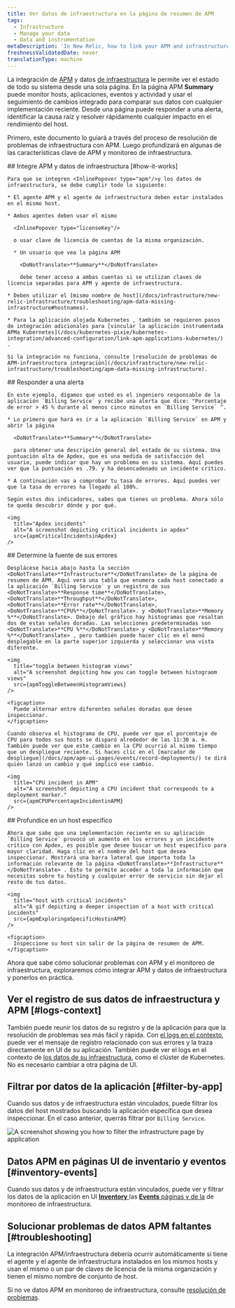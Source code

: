 ```yaml
---
title: Ver datos de infraestructura en la página de resumen de APM
tags:
  - Infrastructure
  - Manage your data
  - Data and instrumentation
metaDescription: 'In New Relic, how to link your APM and infrastructure data together.'
freshnessValidatedDate: never
translationType: machine
---
```







La integración de [APM](/docs/apm/new-relic-apm/getting-started/welcome-new-relic-apm) y datos [de infraestructura](/docs/infrastructure/new-relic-infrastructure/getting-started/welcome-new-relic-infrastructure) le permite ver el estado de todo su sistema desde una sola página. En la página APM <DoNotTranslate>**Summary**</DoNotTranslate> puede monitor hosts, aplicaciones, eventos y <InlinePopover type="alerts"/>actividad y usar el seguimiento de cambios integrado para comparar sus datos con cualquier implementación reciente. Desde una página puede responder a una alerta, identificar la causa raíz y resolver rápidamente cualquier impacto en el rendimiento del host.

Primero, este documento lo guiará a través del proceso de resolución de problemas de infraestructura con APM. Luego profundizará en algunas de las características clave de APM y monitoreo de infraestructura.

<Steps>
  <Step>
    ## Integre APM y datos de infraestructura [#how-it-works]

    Para que se integren <InlinePopover type="apm"/>y los datos de infraestructura, se debe cumplir todo lo siguiente:

    * El agente APM y el agente de infraestructura deben estar instalados en el mismo host.

    * Ambos agentes deben usar el mismo

      <InlinePopover type="licenseKey"/>

      o usar clave de licencia de cuentas de la misma organización.

      * Un usuario que vea la página APM

        <DoNotTranslate>**Summary**</DoNotTranslate>

        debe tener acceso a ambas cuentas si se utilizan claves de licencia separadas para APM y agente de infraestructura.

    * Deben utilizar el [mismo nombre de host](/docs/infrastructure/new-relic-infrastructure/troubleshooting/apm-data-missing-infrastructure#hostnames).

    * Para la aplicación alojada Kubernetes , también se requieren pasos de integración adicionales para [vincular la aplicación instrumentada APMa Kubernetes](/docs/kubernetes-pixie/kubernetes-integration/advanced-configuration/link-apm-applications-kubernetes/) .

    Si la integración no funciona, consulte [resolución de problemas de APM-infraestructura integración](/docs/infrastructure/new-relic-infrastructure/troubleshooting/apm-data-missing-infrastructure).
  </Step>

  <Step>
    ## Responder a una alerta

    En este ejemplo, digamos que usted es el ingeniero responsable de la aplicación `Billing Service` y recibe una alerta que dice: "Porcentaje de error > 45 % durante al menos cinco minutos en `Billing Service` ".

    * Lo primero que hará es ir a la aplicación `Billing Service` en APM y abrir la página

      <DoNotTranslate>**Summary**</DoNotTranslate>

      para obtener una descripción general del estado de su sistema. Una puntuación alta de Apdex, que es una medida de satisfacción del usuario, puede indicar que hay un problema en su sistema. Aquí puedes ver que la puntuación es .79. y ha desencadenado un incidente crítico.

    * A continuación vas a comprobar tu tasa de errores. Aquí puedes ver que la tasa de errores ha llegado al 100%.

    Según estos dos indicadores, sabes que tienes un problema. Ahora sólo te queda descubrir dónde y por qué.

    <img
      title="Apdex incidents"
      alt="A screenshot depicting critical incidents in apdex"
      src={apmCriticalIncidentsinApdex}
    />
  </Step>

  <Step>
    ## Determine la fuente de sus errores

    Desplácese hacia abajo hasta la sección <DoNotTranslate>**Infrastructure**</DoNotTranslate> de la página de resumen de APM. Aquí verá una tabla que enumera cada host conectado a la aplicación `Billing Service` y un registro de sus <DoNotTranslate>**Response time**</DoNotTranslate>, <DoNotTranslate>**Throughput**</DoNotTranslate>, <DoNotTranslate>**Error rate**</DoNotTranslate>, <DoNotTranslate>**CPU%**</DoNotTranslate>. y <DoNotTranslate>**Memory %**</DoNotTranslate>. Debajo del gráfico hay histogramas que resaltan dos de estas señales doradas. Las selecciones predeterminadas son <DoNotTranslate>**CPU %**</DoNotTranslate> y <DoNotTranslate>**Memory %**</DoNotTranslate> , pero también puede hacer clic en el menú desplegable en la parte superior izquierda y seleccionar una vista diferente.

    <img
      title="toggle between histogram views"
      alt="A screenshot depicting how you can toggle between histograom views"
      src={apmToggleBetweenHistogramViews}
    />

    <figcaption>
      Puede alternar entre diferentes señales doradas que desee inspeccionar.
    </figcaption>

    Cuando observa el histograma de CPU, puede ver que el porcentaje de CPU para todos sus hosts se disparó alrededor de las 11:30 a. m. También puede ver que este cambio en la CPU ocurrió al mismo tiempo que un despliegue reciente. Si haces clic en el [marcador de despliegue](/docs/apm/apm-ui-pages/events/record-deployments/) te dirá quién lanzó un cambio y qué implicó ese cambio.

    <img
      title="CPU incident in APM"
      alt="A screenshot depicting a CPU incident that corresponds to a deployment marker."
      src={apmCPUPercentageIncidentinAPM}
    />
  </Step>

  <Step>
    ## Profundice en un host específico

    Ahora que sabe que una implementación reciente en su aplicación `Billing Service` provocó un aumento en los errores y un incidente crítico con Apdex, es posible que desee buscar un host específico para mayor claridad. Haga clic en el nombre del host que desea inspeccionar. Mostrará una barra lateral que importa toda la información relevante de la página <DoNotTranslate>**Infrastructure**</DoNotTranslate> . Esto te permite acceder a toda la información que necesitas sobre tu hosting y cualquier error de servicio sin dejar el resto de tus datos.

    <img
      title="host with critical incidents"
      alt="A gif depicting a deeper inspection of a host with critical incidents"
      src={apmExploringaSpecificHostinAPM}
    />

    <figcaption>
      Inspeccione su host sin salir de la página de resumen de APM.
    </figcaption>
  </Step>
</Steps>

Ahora que sabe cómo solucionar problemas con APM y el monitoreo de infraestructura, exploraremos cómo integrar APM y datos de infraestructura y ponerlos en práctica.

## Ver el registro de sus datos de infraestructura y APM [#logs-context]

También puede reunir los datos de su registro y de la aplicación para que la resolución de problemas sea más fácil y rápida. Con [el logs en el contexto](/docs/logs/logs-context/configure-logs-context-apm-agents/), puede ver el mensaje de registro relacionado con sus errores y la traza directamente en UI de su aplicación. También puede ver el logs en el contexto de [los datos de su infraestructura](/docs/logs/forward-logs/forward-your-logs-using-infrastructure-agent/), como el clúster de Kubernetes. No es necesario cambiar a otra página de UI.

## Filtrar por datos de la aplicación [#filter-by-app]

Cuando sus datos <InlinePopover type="apm"/>y de infraestructura están vinculados, puede filtrar los datos del host mostrados buscando la aplicación específica que desea inspeccionar. En el caso anterior, querrás filtrar por `Billing Service`.

<img
  title="filter by application"
  alt="A screenshot showing you how to filter the infrastructure page by application"
  src={apmFilterbyApplication}
/>

## Datos APM en páginas UI de inventario y eventos [#inventory-events]

Cuando sus <InlinePopover type="apm"/>datos y de infraestructura están vinculados, puede ver y filtrar los datos de la aplicación en UI [<DoNotTranslate>**Inventory**</DoNotTranslate> ](/docs/infrastructure/new-relic-infrastructure/infrastructure-ui-pages/infrastructure-inventory-page-search-your-entire-infrastructure)las [<DoNotTranslate>**Events**</DoNotTranslate> páginas y de la](/docs/infrastructure/new-relic-infrastructure/infrastructure-ui-pages/infrastructure-events-page-live-feed-every-agent) de monitoreo de infraestructura.

## Solucionar problemas de datos APM faltantes [#troubleshooting]

La integración APM/infraestructura debería ocurrir automáticamente si tiene el <InlinePopover type="apm"/>agente y el agente de infraestructura instalados en los mismos hosts y usan el mismo <InlinePopover type="licenseKey"/>o un par de claves de licencia de la misma organización y tienen el mismo nombre de conjunto de host.

Si no ve datos APM en monitoreo de infraestructura, consulte [resolución de problemas](/docs/infrastructure/new-relic-infrastructure/troubleshooting/troubleshooting-apm-data-not-infrastructure).